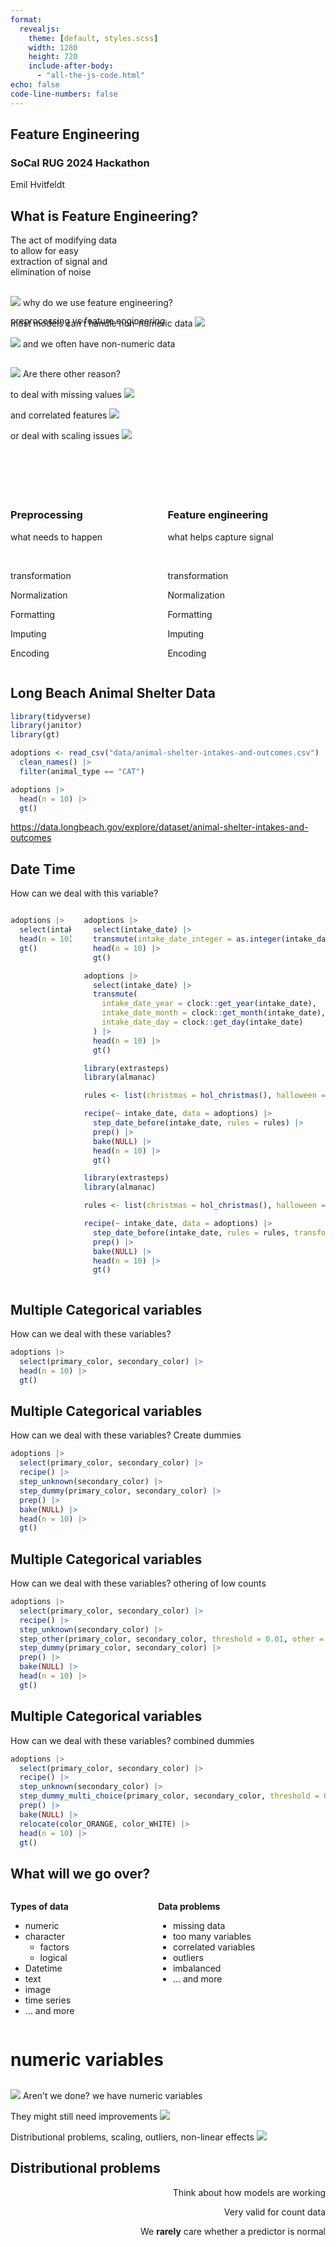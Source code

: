 ```yaml
---
format:
  revealjs: 
    theme: [default, styles.scss]
    width: 1280
    height: 720
    include-after-body: 
      - "all-the-js-code.html"
echo: false
code-line-numbers: false
---
```


## Feature Engineering {.theme-title .center}

### SoCal RUG 2024 Hackathon

Emil Hvitfeldt

## What is Feature Engineering?

::: fragment
::: r-fit-text
The act of modifying data  
to allow for easy  
[extraction of signal]{.pink-shadow} and  
[elimination of noise]{.blue-shadow} 
:::
:::

##

::: {.speech .pink}
![](assets/cat-theme/profile-01.svg) why do we use feature engineering?
:::

::: fragment
::: {.speech .purple .right}
most models can't handle non-numeric data ![](assets/cat-theme/profile-02.svg) 
:::
:::

::: fragment
::: {.speech .blue}
![](assets/cat-theme/profile-03.svg) and we often have non-numeric data
:::
:::

##

::: {.speech .pink}
![](assets/cat-theme/profile-01.svg) Are there other reason?
:::

::: fragment
::: {.speech .brown .right}
to deal with missing values ![](assets/cat-theme/profile-04.svg) 
:::
:::

::: fragment
::: {.speech .blue .right}
and correlated features ![](assets/cat-theme/profile-05.svg)
:::
:::

::: fragment
::: {.speech .purple .right}
or deal with scaling issues ![](assets/cat-theme/profile-06.svg)
:::
:::

# {.theme-section2}

::: {.r-fit-text style="transform: translateY(-15rem);"}
preprocessing vs feature engineering 
:::

## 

::: {.columns}
::: {.column}

### Preprocessing

[what needs to happen]{.blue-text}

<br>

::: fragment
transformation

Normalization

Formatting

Imputing

Encoding
:::


:::
::: {.column}

### Feature engineering

[what helps capture signal]{.purple-text}

<br>

::: fragment
transformation

Normalization

Formatting

Imputing

Encoding
:::

:::
:::

## Long Beach Animal Shelter Data

```r
library(tidyverse)
library(janitor)
library(gt)

adoptions <- read_csv("data/animal-shelter-intakes-and-outcomes.csv") |>
  clean_names() |>
  filter(animal_type == "CAT")

adoptions |>
  head(n = 10) |>
  gt()
```

::: footer
<https://data.longbeach.gov/explore/dataset/animal-shelter-intakes-and-outcomes>
:::

## Date Time

How can we deal with this variable?

::::: {.columns}

::::: {.column width="20%"}
```r
adoptions |>
  select(intake_date) |>
  head(n = 10) |>
  gt()
```
:::::

::::: {.column width="80%"}
::: r-stack

::: {.fragment .fade-in-then-out}
```r
adoptions |>
  select(intake_date) |>
  transmute(intake_date_integer = as.integer(intake_date)) |>
  head(n = 10) |>
  gt()
```
:::

::: {.fragment .fade-in-then-out}
:::

::: {.fragment .fade-in-then-out}
```r
adoptions |>
  select(intake_date) |>
  transmute(
    intake_date_year = clock::get_year(intake_date),
    intake_date_month = clock::get_month(intake_date),
    intake_date_day = clock::get_day(intake_date)
  ) |>
  head(n = 10) |>
  gt()
```
:::

::: {.fragment .fade-in-then-out}
:::

::: {.fragment .fade-in-then-out}
```r
library(extrasteps)
library(almanac)

rules <- list(christmas = hol_christmas(), halloween = hol_halloween())

recipe(~ intake_date, data = adoptions) |>
  step_date_before(intake_date, rules = rules) |>
  prep() |>
  bake(NULL) |>
  head(n = 10) |>
  gt()
```
:::

::: {.fragment .fade-in-then-out}
```r
library(extrasteps)
library(almanac)

rules <- list(christmas = hol_christmas(), halloween = hol_halloween())

recipe(~ intake_date, data = adoptions) |>
  step_date_before(intake_date, rules = rules, transform = "log") |>
  prep() |>
  bake(NULL) |>
  head(n = 10) |>
  gt()
```
:::

:::
:::::
:::::

## Multiple Categorical variables

How can we deal with these variables?

```r
adoptions |>
  select(primary_color, secondary_color) |>
  head(n = 10) |>
  gt()
```

## Multiple Categorical variables

How can we deal with these variables? Create dummies

```r
adoptions |>
  select(primary_color, secondary_color) |>
  recipe() |>
  step_unknown(secondary_color) |>
  step_dummy(primary_color, secondary_color) |>
  prep() |>
  bake(NULL) |>
  head(n = 10) |>
  gt()
```

## Multiple Categorical variables

How can we deal with these variables? othering of low counts

```r
adoptions |>
  select(primary_color, secondary_color) |>
  recipe() |>
  step_unknown(secondary_color) |>
  step_other(primary_color, secondary_color, threshold = 0.01, other = "OTHER") |>
  step_dummy(primary_color, secondary_color) |>
  prep() |>
  bake(NULL) |>
  head(n = 10) |>
  gt()
```

## Multiple Categorical variables

How can we deal with these variables? combined dummies

```r
adoptions |>
  select(primary_color, secondary_color) |>
  recipe() |>
  step_unknown(secondary_color) |>
  step_dummy_multi_choice(primary_color, secondary_color, threshold = 0.019, other = "OTHER", prefix = "color") |>
  prep() |>
  bake(NULL) |>
  relocate(color_ORANGE, color_WHITE) |>
  head(n = 10) |>
  gt()
```

## What will we go over?

::: {.columns}
::: {.column}

**Types of data**

- [numeric]{.fragment .highlight-purple fragment-index=1}
- [character]{.fragment .highlight-purple fragment-index=1}
  - factors
  - logical
- Datetime
- text
- image
- time series
- ... and more

:::
::: {.column}

**Data problems**

- [missing data]{.fragment .highlight-blue fragment-index=2}
- too many variables
- correlated variables
- [outliers]{.fragment .highlight-blue fragment-index=2}
- imbalanced
- ... and more
:::
:::

# numeric variables {.theme-section3}

##

::: {.speech .pink}
![](assets/cat-theme/profile-01.svg) Aren't we done? we have numeric variables
:::

::: fragment
::: {.speech .blue .right}
They might still need improvements ![](assets/cat-theme/profile-05.svg) 
:::
:::

::: fragment
::: {.speech .brown .right}
Distributional problems, scaling, outliers, non-linear effects ![](assets/cat-theme/profile-03.svg) 
:::
:::

## Distributional problems

::: {.spacer style="height:70%; text-align: right;"}

Think about how models are working

Very valid for count data

We **rarely** care whether a predictor is normal

:::

## A skewed distribution

```r
library(modeldata)

ames |>
  ggplot(aes(Lot_Area)) +
  geom_histogram(fill = "#ECC0CF", color = prismatic::clr_darken("#ECC0CF", 0.1), bins = 100) +
  theme_minimal() +
  labs(x = NULL, y = NULL)
```

## A logged skewed distribution

```r
library(modeldata)

ames |>
  ggplot(aes(log(Lot_Area))) +
  geom_histogram(fill = "#ECC0CF", color = prismatic::clr_darken("#ECC0CF", 0.1), bins = 100) +
  theme_minimal() +
  labs(x = NULL, y = NULL)
```

## A square rooted skewed distribution

```r
library(modeldata)

ames |>
  ggplot(aes(sqrt(Lot_Area))) +
  geom_histogram(fill = "#ECC0CF", color = prismatic::clr_darken("#ECC0CF", 0.1), bins = 100) +
  theme_minimal() +
  labs(x = NULL, y = NULL)
```

## Methods to alter distributions

::: columns
::: {.column width="50%"}
- Logarithms
- Square Roots
- [Box-Cox]{.fragment .highlight-blue fragment-index=1}
- Yeo-Johnson
:::

::: {.column width="50%"}
::: {.fragment fragment-index=1}
using MLE to estimate a transformation parameter [$\lambda$]{.purple-color} in the following equation that would optimize the normality of $x^*$

$$
x^* = \left\{
    \begin{array}{ll}
      \dfrac{x^\lambda - 1}{\lambda \tilde{x}^{\lambda - 1}}, & \lambda \neq 0 \\
      \tilde{x} \log x & \lambda = 0
    \end{array}
  \right.
$$
:::
:::
:::

## Scaling issues

::: {.spacer style="height:70%;"}

Think about how models are working

- [tree based]{.text-pink} models doesn't care
- [distance based]{.text-brown} models do

has **few downsides** to doing

will make interpretations slightly harder
:::

## Motivated example

```r
set.seed(1234)
two_groups <- bind_rows(
  tibble(group = "A", x = rnorm(100, 0, 10), y = rnorm(100, 0, 1)),
  tibble(group = "B", x = rnorm(100, 100, 10), y = rnorm(100, 10, 1))
)

two_groups |>
  ggplot(aes(x, y, color = group)) +
  geom_point() +
  theme_minimal() +
  labs(x = NULL, y = NULL) +
  guides(color = "none") +
  scale_color_manual(values = c("#DFD0C0", "#D1BCDC")) +
  xlim(c(-35, 135)) +
  ylim(c(-5, 15))
```

## Motivated example

```r
two_groups |>
  ggplot(aes(x, y, color = group)) +
  geom_point() +
  theme_minimal() +
  labs(x = NULL, y = NULL) +
  guides(color = "none") +
  scale_color_manual(values = c("#DFD0C0", "#D1BCDC", "#B5C7EB")) +
  geom_point(data = tibble(group = "C", x = 45, y = 12), size = 4) +
  xlim(c(-35, 135)) +
  ylim(c(-5, 15))
```

## Motivated example

```r
grid <- expand_grid(y = seq(-5, 15, length.out = 200), x = seq(-35, 135, length.out = 200)) |>
  mutate(distA = sqrt((x-0)^2 + (y-0)^2)) |>
  mutate(distB = sqrt((x-100)^2 + (y-10)^2)) |>
  mutate(group = if_else(distA < distB, "A", "B"))

two_groups |>
  ggplot(aes(x, y, color = group)) +
  geom_point() +
  theme_minimal() +
  labs(x = NULL, y = NULL) +
  guides(color = "none", fill = "none") +
  scale_color_manual(values = c("#DFD0C0", "#D1BCDC", "#B5C7EB")) +
  scale_fill_manual(values = c("#DFD0C0", "#D1BCDC", "#B5C7EB")) +
  geom_raster(data = grid, aes(fill = group), alpha = 0.5) +
  geom_point(data = tibble(group = "C", x = 45, y = 12), size = 4) +
  xlim(c(-35, 135)) +
  ylim(c(-5, 15))
```

## Motivated example

```r
two_groups |>
  ggplot(aes(x, y, color = group)) +
  geom_point() +
  theme_minimal() +
  labs(x = NULL, y = NULL) +
  guides(color = "none") +
  scale_color_manual(values = c("#DFD0C0", "#D1BCDC", "#B5C7EB")) +
  geom_point(data = tibble(group = "C", x = 45, y = 12)) +
  coord_fixed()
```

## Scaling Methods

All scaling methods are **trained** on our data

<br>

All are a variation on

$$
X_{scaled} = \dfrac{X - a}{b}
$$

<br>

either to change [magnitude]{.brown-text} of data, or its [range]{.purple-text}

## Scaling Methods

| Method        | Definition                                                               |
|----------------|--------------------------------------------------------|
| Max-Abs       | $X_{scaled} = \dfrac{X}{\text{max}(\text{abs}(X))}$                      |
| Normalization | $X_{scaled} = \dfrac{X - \text{mean}(X)}{\text{sd}(X)}$                  |
| Min-Max       | $X_{scaled} = \dfrac{X - \text{min}(X)}{\text{max}(X) - \text{min}(X)}$  |
| Robust        | $X_{scaled} = \dfrac{X - \text{median}(X)}{\text{Q3}(X) - \text{Q1}(X)}$ |

## Dealing with outliers

<br>

What are outliers?

<br>

::: fragment

::: r-fit-text
values that are [substantially different]{.blue-text}  
from the rest of the values
:::

:::

## Dealing with outliers

<br>

1. [Identify them]{.pink-text}
    a. expert knowledge
    b. (not recommended) thresholding
2. [Dealing with them]{.blue-text}
    a. removal
    b. imputation
    c. indication

## Non-linear effects

::: {.spacer style="height:70%;"}

Doing a linear effect, we have that when the predictor [increases in value]{.brown-text}, the outcome [increases in value]{.brown-text}

non-linear effects don't have this property

[depending on the type of model]{.pink-text}, having linear effects are nice
:::

## Non-linear example

```r
set.seed(1234)
data_toy <- tibble::tibble(
  Predictor = rnorm(100) + 1:100
) |>
  dplyr::mutate(Outcome = sin(Predictor/25) + rnorm(100, sd = 0.1) + 10)
```

```r
data_toy |>
  ggplot(aes(Predictor, Outcome)) +
  geom_point() +
  theme_minimal() +
  theme(axis.text = element_blank())
```

## Non-linear example - distance to maximum

```r
data_toy |>
  mutate(Color = abs(Predictor - Predictor[max(Outcome) == Outcome])) |>
  ggplot(aes(Predictor, Outcome, color = Color)) +
  geom_point() +
  theme_minimal() +
  theme(axis.text = element_blank()) +
  scale_color_gradient(
    high = "#E0E0E0", 
    low = prismatic::clr_darken("#B5C7EB") |> prismatic::clr_saturate()
  ) +
  guides(color = "none")
  
```

## Non-linear example - splines

```r
rec_splines <- recipe(Outcome ~ Predictor, data = data_toy) |>
  step_bs(Predictor, keep_original_cols = TRUE, degree = 7) |>
  prep()

data_splines <- rec_splines |>
  bake(new_data = data_toy) |>
  select(-Predictor_bs_7) |>
  rename_all(\(x) {stringr::str_replace(x, "Predictor_bs_", "Spline Feature ")})

data_splines |>
  tidyr::pivot_longer(cols = -c(Outcome, Predictor)) |>
  ggplot(aes(Predictor, Outcome, color = value)) +
  geom_point() +
  facet_wrap(~name) +
  scale_color_gradient(
    low = "#E0E0E0", 
    high = prismatic::clr_darken("#B5C7EB") |> prismatic::clr_saturate()
  ) +
  theme_minimal() +
  guides(color = "none") +
  theme(axis.text = element_blank())
```

## Basis Spline Features

```r
data_splines |>
  select(-Outcome) |>
  tidyr::pivot_longer(cols = -Predictor) |>
  ggplot(aes(Predictor, value)) +
  geom_line() +
  facet_wrap(~name) +
  theme_minimal() +
  theme(axis.text = element_blank())
```

## Monotone Spline Features

```r
rec_splines <- recipe(Outcome ~ Predictor, data = data_toy) |>
  step_spline_monotone(Predictor, keep_original_cols = TRUE, degree = 7) |>
  prep()

data_splines <- rec_splines |>
  bake(new_data = data_toy) |>
  select(-c(Predictor_07:Predictor_10)) |>
  rename_all(\(x) {stringr::str_replace(x, "Predictor_0", "Spline Feature ")})

data_splines |>
  select(-Outcome) |>
  tidyr::pivot_longer(cols = -Predictor) |>
  ggplot(aes(Predictor, value)) +
  geom_line() +
  facet_wrap(~name) +
  theme_minimal() +
  theme(axis.text = element_blank())
```

# Categorical Variables {.theme-section4}

##

::: {.speech .pink}
![](assets/cat-theme/profile-01.svg) Dealing with categorical variables are easy right?
:::

::: fragment
::: {.speech .blue .right}
Yes and no, there are some unique strugglesto categoricals ![](assets/cat-theme/profile-02.svg) 
:::
:::

::: fragment
::: {.speech .brown .right}
and there are lots of methods to turn them into numeric ![](assets/cat-theme/profile-04.svg) 
:::
:::

## Character vs Factor variables

<br>

::: columns
::: {.column width="50%"}
### Character

<br>

[Free form text]{.brown-text}

<br>

no restrictions
:::

::: {.column width="50%"}
### Factor

<br>

[Know possible values]{.purple-text}

<br>

A logical variables is conceptually a factor
:::
:::

## Factor Examples - sex

::: columns
::: {.column width="50%"}
```r
adoptions |>
  count(sex) |>
  gt()
```
:::

::: {.column width="50%"}

::: fragment
Lot of information cramped in here

We could have it split into `sex` and `spayed/neutered`
:::

:::
:::

## Factor Examples - intake_condition

::: columns
::: {.column width="50%"}
```r
adoptions |>
  count(intake_condition) |>
  slice(1:8) |>
  gt()
```
:::

::: {.column width="50%"}
```r
adoptions |>
  count(intake_condition) |>
  slice(9:16) |>
  gt()
```
:::
:::

## Character Examples - promary color

::: columns
::: {.column width="33%"}
```r
adoptions |>
  count(primary_color) |>
  slice(1:20) |>
  gt()
```
:::

::: {.column width="33%"}
```r
adoptions |>
  count(primary_color) |>
  slice(21:40) |>
  gt()
```
:::

::: {.column width="33%"}
```r
adoptions |>
  count(primary_color) |>
  slice(41:60) |>
  gt()
```
:::
:::

## Character Examples - animal name

```r
pet_names <- adoptions |>
  drop_na(animal_name) |>
  mutate(animal_name = str_remove(animal_name, "\\*")) |>
  filter(animal_id != animal_name) |>
  filter(str_detect(animal_name, "\\d", negate = TRUE)) |>
  filter(str_detect(animal_name, "^\\s*$", negate = TRUE)) |>
  count(animal_name, sort = TRUE)
```

::: columns
::: {.column width="33%"}
```r
pet_names |>
  slice(1:20) |>
  gt()
```
:::

::: {.column width="33%"}
```r
pet_names |>
  slice(21:40) |>
  gt()
```
:::

::: {.column width="33%"}
```r
pet_names |>
  slice(41:60) |>
  gt()
```
:::
:::

## Character Examples - animal name

```r
long_pet_names <- pet_names |>
  filter(n == 1) |>
  mutate(animal_name = str_remove_all(animal_name, "\\*")) |>
  arrange(desc(nchar(animal_name)))
```

::: columns
::: {.column width="50%"}
```r
long_pet_names |>
  slice(1:10) |>
  gt()
```
:::

::: {.column width="50%"}
```r
long_pet_names |>
  slice(11:20) |>
  gt()
```
:::
:::

## Messy Characters

::: {.spacer style="height:70%;"}
Missing values

Inconsistent encoding

Typos

::: fragment
Best dealt with manually
:::
:::

## Unseen Levels

<br>

::: {.spacer style="height:50%;"}

Only applicable for [character variables]{.blue-text}

Will depend on [method]{.pink-text} and [models]{.pink-text}

:::

## How to deal with Categorical variables

<br>

Non-exhaustive list of methods

<br>

- label / ordinal encoding
- dummy encoding
- frequency encoding
- target encoding

## Label / Ordinal Encoding

::: {.spacer style="height:70%;"}

You take the categorical variable

Give each level a number

Replace level with said number

::: fragment
This is unlikely to work well unless done with care
:::
:::

## Label / Ordinal Encoding - Example

```r
adoptions |>
  select(sex_before = sex, intake_type_before = intake_type) |>
  mutate(sex_after = sex_before, intake_type_after = intake_type_before) |>
  recipe() |>
  step_integer(sex_after, intake_type_after) |>
  prep() |>
  bake(NULL) |>
  slice(1:12) |>
  gt()
```

## Dummy Encoding

A variable is created for each possible level in categorical variables

They take value 1 when they original variable takes the value, 0 otherwise

::: fragment
::: columns
::: {.column width="50%"}
**pros**

- easy to use and interpret
- Versatile
- base on many other methods
:::

::: {.column width="50%"}
**cons**

- Needs clean levels
- Can create many columns
- Not likely most efficient representation

:::
:::
:::

## Dummy vs One-Hot Encoding

The terms dummy encoding and one-hot encoding get thrown around interchangeably, but they do have different and distinct meanings. 

<br>

One-hot encoding returns k variables

<br>

Dummy Encoding returns k-1 variables

<br>

Dummy encoding is preferred to avoid redundant data

## Dummy Encoding - Example

```r
adoptions |>
  select(sex, intake_type) |>
  recipe() |>
  step_dummy(sex, intake_type) |>
  prep() |>
  bake(NULL) |>
  slice(1:12) |>
  gt()
```

## Frequency Encoding

For each level calculate how often it appears

<br>

replace the level with that value

<br>

Can be raw count or percentage (doens't matter much)

## Frequency Encoding - Example

```r
adoptions |>
  select(sex_before = sex, intake_type_before = intake_type) |>
  mutate(sex_after = sex_before, intake_type_after = intake_type_before) |>
  recipe() |>
  extrasteps::step_encoding_frequency(sex_after, intake_type_after) |>
  prep() |>
  bake(NULL) |>
  slice(1:12) |>
  gt()
```

## Target Encoding

also called mean encoding, likelihood encoding, or impact encoding

<br>

done by replacing each level of a categorical variable with the [mean of the target variable]{.pink-text} within said level

<br>

The target variable will typically be the outcome, but that is not necessarily a requirement.

## Target Encoding - Example

```r
adoptions |>
  select(sex_before = sex, intake_type_before = intake_type, outcome_type) |>
  mutate(sex_after = sex_before, intake_type_after = intake_type_before) |>
  recipe() |>
  embed::step_lencode_glm(sex_after, intake_type_after, outcome = vars(outcome_type)) |>
  prep() |>
  bake(NULL) |>
  slice(1:12) |>
  gt()
```

# Want to learn more? {.theme-section5}

My WIP Book: Feature Engineering A-Z

<https://feaz-book.com/>

Finished books by other people:

- Python Feature Engineering Cookbook
- Feature Engineering Bookcamp
- Feature Engineering and Selection
